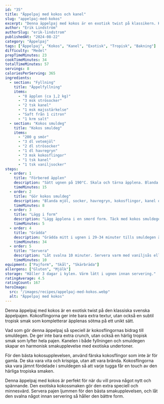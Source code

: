 ```yaml
---
id: "35"
title: "Äppelpaj med kokos och kanel"
slug: "appelpaj-med-kokos"
excerpt: "Denna äppelpaj med kokos är en exotisk twist på klassikern. Kokosflingorna ger en subtil tropisk smak."
author: "Erik Lindström"
authorSlug: "erik-lindstrom"
publishedAt: "2024-08-22"
category: "Äppelpaj"
tags: ["Äppelpaj", "Kokos", "Kanel", "Exotisk", "Tropisk", "Bakning"]
difficulty: "Medel"
prepTimeMinutes: 23
cookTimeMinutes: 34
totalTimeMinutes: 57
servings: 8
caloriesPerServing: 365
ingredients:
  - section: "Fyllning"
    title: "Äppelfyllning"
    items:
      - "8 äpplen (ca 1,2 kg)"
      - "3 msk strösocker"
      - "2 tsk kanel"
      - "1 msk majsstärkelse"
      - "Saft från 1 citron"
      - "1 krm salt"
  - section: "Kokos smuldeg"
    title: "Kokos smuldeg"
    items:
      - "200 g smör"
      - "3 dl vetemjöl"
      - "2 dl strösocker"
      - "1 dl havregryn"
      - "3 msk kokosflingor"
      - "1 tsk kanel"
      - "1 tsk vaniljsocker"
steps:
  - order: 1
    title: "Förbered äpplen"
    description: "Sätt ugnen på 190°C. Skala och tärna äpplena. Blanda med socker, kanel, majsstärkelse, citronsaft och salt."
    timeMinutes: 15
  - order: 2
    title: "Gör kokos smuldeg"
    description: "Blanda mjöl, socker, havregryn, kokosflingor, kanel och vaniljsocker. Nyp i smöret försiktigt."
    timeMinutes: 8
  - order: 3
    title: "Lägg i form"
    description: "Lägg äpplena i en smord form. Täck med kokos smuldegen så att allt är täckt."
    timeMinutes: 5
  - order: 4
    title: "Grädda"
    description: "Grädda mitt i ugnen i 29-34 minuter tills smuldegen är gyllenbrun och pajen bubblande."
    timeMinutes: 34
  - order: 5
    title: "Servera"
    description: "Låt svalna 10 minuter. Servera varm med vaniljsås eller glass."
    timeMinutes: 10
equipment: ["Pajform", "Skål", "Skärbräda"]
allergens: ["Gluten", "Mjölk"]
storage: "Håller 3 dagar i kylen. Värm lätt i ugnen innan servering."
ratingAverage: 4.5
ratingCount: 167
heroImage:
  src: "/images/recipes/appelpaj-med-kokos.webp"
  alt: "Äppelpaj med kokos"
---
```


Denna äppelpaj med kokos är en exotisk twist på den klassiska svenska äppelpajen. Kokosflingorna ger inte bara extra textur, utan också en subtil tropisk smak som kompletterar äpplenas sötma på ett unikt sätt.

Vad som gör denna äppelpaj så speciell är kokosflingornas bidrag till smuldegen. De ger inte bara extra crunch, utan också en härlig tropisk smak som lyfter hela pajen. Kanelen i både fyllningen och smuldegen skapar en harmonisk smakupplevelse med exotiska undertoner.

För den bästa kokosupplevelsen, använd färska kokosflingor som inte är för gamla. De ska vara vita och krispiga, utan att vara brända. Kokosflingorna ska vara jämnt fördelade i smuldegen så att varje tugga får en touch av den härliga tropiska smaken.

Denna äppelpaj med kokos är perfekt för när du vill prova något nytt och spännande. Den exotiska kokossmaken gör den extra speciell och minnesvärd. Servera pajen ljummen för den bästa smakupplevelsen, och låt den svalna något innan servering så håller den bättre form.
